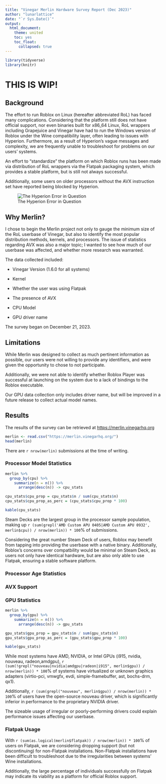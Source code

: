 ```yaml
---
title: "Vinegar Merlin Hardware Survey Report (Dec 2023)"
author: "lunarlattice"
date: "`r Sys.Date()`"
output: 
  html_document:
    theme: united
    toc: yes
    toc_float:
      collapsed: true
---
```


```r
library(tidyverse)
library(knitr)
```

# THIS IS WIP!

## Background

The effort to run Roblox on Linux (hereafter abbreviated RoL) has faced many complications. Considering that the platform still does not have official support, nor even binaries built for x86_64 Linux, RoL wrappers including Grapejuice and Vinegar have had to run the Windows version of Roblox under the Wine compatibility layer, often leading to issues with Hyperion. Furthermore, as a result of Hyperion's vague messages and complexity, we are frequently unable to troubleshoot for problems on our users' systems.

An effort to "standardize" the platform on which Roblox runs has been made via distribution of RoL wrappers via the Flatpak packaging system, which provides a stable platform, but is still not always successful.

Additionally, some users on older processors without the AVX instruction set have reported being blocked by Hyperion.

![The Hyperion Error in Question](images/Screenshot%20from%202023-12-28%2020-55-36.png)

## Why Merlin?

I chose to begin the Merlin project not only to gauge the minimum size of the RoL userbase of Vinegar, but also to identify the most popular distribution methods, kernels, and processors. The issue of statistics regarding AVX was also a major topic; I wanted to see how much of our userbase was affected, and whether more research was warranted.

The data collected included:

-   Vinegar Version (1.6.0 for all systems)

-   Kernel

-   Whether the user was using Flatpak

-   The presence of AVX

-   CPU Model

-   GPU driver name

The survey began on December 21, 2023.

## Limitations

While Merlin was designed to collect as much pertinent information as possible, our users were not willing to provide any identifiers, and were given the opportunity to chose to not participate.

Additionally, we were not able to identify whether Roblox Player was successful at launching on the system due to a lack of bindings to the Roblox executable.

Our GPU data collection only includes driver name, but will be improved in a future release to collect actual model names.

## Results

The results of the survey can be retrieved at <https://merlin.vinegarhq.org>

```r
merlin <- read.csv("https://merlin.vinegarhq.org/")
head(merlin)
```

There are `r nrow(merlin)` submissions at the time of writing.

### Processor Model Statistics

```r
merlin %>%
  group_by(cpu) %>%
    summarize(n = n()) %>%
      arrange(desc(n)) -> cpu_stats

cpu_stats$cpu_prop = cpu_stats$n / sum(cpu_stats$n)
cpu_stats$cpu_prop_as_perc = (cpu_stats$cpu_prop * 100)

kable(cpu_stats)
```

Steam Decks are the largest group in the processor sample population, making up `r (sum(grepl('AMD Custom APU 0405|AMD Custom APU 0932', merlin$cpu)) / nrow(merlin)) * 100`% of submissions.

Considering the great number Steam Deck of users, Roblox may benefit from tapping into providing the userbase with a native binary. Additionally, Roblox's concerns over compatbility would be minimal on Steam Deck, as users not only have identical hardware, but are also only able to use Flatpak, ensuring a stable software platform.

### Processor Age Statistics

### AVX Support

### GPU Statistics

```r
merlin %>%
  group_by(gpu) %>%
    summarize(n = n()) %>%
      arrange(desc(n)) -> gpu_stats

gpu_stats$gpu_prop = gpu_stats$n / sum(gpu_stats$n)
gpu_stats$gpu_prop_as_perc = (gpu_stats$gpu_prop * 100)

kable(gpu_stats)

```

While most systems have AMD, NVIDIA, or Intel GPUs (i915, nvidia, nouveau, radeon,amdgpu), `r (sum(!grepl("nouveau|nvidia|amdgpu|radeon|i915", merlin$gpu)) / nrow(merlin)) * 100`% of systems have virtualized or unknown graphics adapters (virtio-pci, vmwgfx, evdi, simple-framebuffer, ast, bochs-drm, qx1).

Additionally, `r (sum(grepl("nouveau", merlin$gpu)) / nrow(merlin)) * 100`% of users have the open-source nouveau driver, which is significantly inferior in performance to the proprietary NVIDIA driver.

The sizeable usage of irregular or poorly-performing drivers could explain performance issues affecting our userbase.

### Flatpak Usage

With `r (sum(as.logical(merlin$flatpak)) / nrow(merlin)) * 100`% of users on Flatpak, we are considering dropping support (but not discontinuing) for non-Flatpak installations. Non-Flatpak installations have been difficult to troubleshoot due to the irregularities between systems' Wine installations.

Additionally, the large percentage of individuals successfully on Flatpak may indicate its viability as a platform for official Roblox support.
